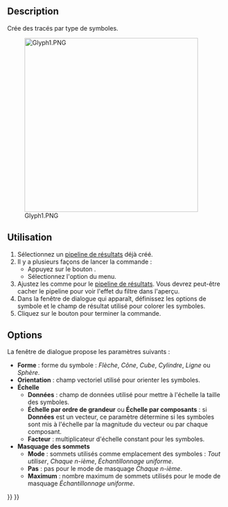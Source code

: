 <languages/>

{{Docnav/fr
|[[FEM_PostFilterContours/fr|Filtre par contours]]
|[[FEM_PostFilterDataAlongLine/fr|Filtre d'écrêtage selon une ligne]]
|[[FEM_Workbench/fr|Atelier FEM]]
|IconL=FEM_PostFilterContours.svg
|IconR=FEM_PostFilterDataAlongLine.svg
|IconC=Workbench_FEM.svg
}}

<div class="mw-translate-fuzzy">
{{GuiCommand/fr
|Name=FEM PostFilterGlyph
|Name/fr=FEM Filtre par symboles
|MenuLocation=Résultats → Filtre par symboles
|Workbenches=[[FEM_Workbench/fr|FEM]]
|Shortcut={{KEY|F}} {{KEY|G}}
|Version=1.1
|SeeAlso=[[FEM_PostPipelineFromResult/fr|FEM Pipeline de résultats]], [[FEM_PostCreateFunctions/fr|FEM Fonctions de filtrage]], [[FEM_tutorial/fr|FEM Tutoriel]]
}}
</div>

==Description==

Crée des tracés par type de symboles.

[[File:Glyph1.PNG|400px]]

{{Caption|Exemple de filtre par symboles}}

<span id="Usage"></span>
==Utilisation==

<div class="mw-translate-fuzzy">
# Sélectionnez un [[FEM_PostPipelineFromResult/fr|pipeline de résultats]] déjà créé.
# Il y a plusieurs façons de lancer la commande :
#* Appuyez sur le bouton {{Button|[[Image:FEM_PostFilterGlyph.svg|16px]] [[FEM_PostFilterGlyph/fr|Filtre par symbole]]}}.
#* Sélectionnez l'option {{MenuCommand|Results → [[Image:FEM_PostFilterGlyph.svg|16px]] Filtre par symbole}} du menu.
# Ajustez les {{MenuCommand|Options d'affichage des résultats}} comme pour le [[FEM_PostPipelineFromResult/fr|pipeline de résultats]]. Vous devrez peut-être cacher le pipeline pour voir l'effet du filtre dans l'aperçu.
# Dans la fenêtre de dialogue qui apparaît, définissez les options de symbole et le champ de résultat utilisé pour colorer les symboles.
# Cliquez sur le bouton {{Button|OK}} pour terminer la commande.
</div>

==Options==

La fenêtre de dialogue propose les paramètres suivants :

* '''Forme''' : forme du symbole : ''Flèche'', ''Cône'', ''Cube'', ''Cylindre'', ''Ligne'' ou ''Sphère''.
* '''Orientation''' : champ vectoriel utilisé pour orienter les symboles.
* '''Échelle'''
** '''Données''' : champ de données utilisé pour mettre à l'échelle la taille des symboles.
** '''Échelle par ordre de grandeur''' ou '''Échelle par composants''' : si '''Données''' est un vecteur, ce paramètre détermine si les symboles sont mis à l'échelle par la magnitude du vecteur ou par chaque composant.
** '''Facteur''' : multiplicateur d'échelle constant pour les symboles.
* '''Masquage des sommets'''
** '''Mode''' : sommets utilisés comme emplacement des symboles : ''Tout utiliser'', ''Chaque n-ième'', ''Échantillonnage uniforme''.
** '''Pas''' : pas pour le mode de masquage ''Chaque n-ième''.
** '''Maximum''' : nombre maximum de sommets utilisés pour le mode de masquage ''Échantillonnage uniforme''.


{{Docnav/fr
|[[FEM_PostFilterContours/fr|Filtre par contours]]
|[[FEM_PostFilterDataAlongLine/fr|Filtre d'écrêtage selon une ligne]]
|[[FEM_Workbench/fr|Atelier FEM]]
|IconL=FEM_PostFilterContours.svg
|IconR=FEM_PostFilterDataAlongLine.svg
|IconC=Workbench_FEM.svg
}}

{{FEM Tools navi{{#translation:}}}}
{{Userdocnavi{{#translation:}}}}